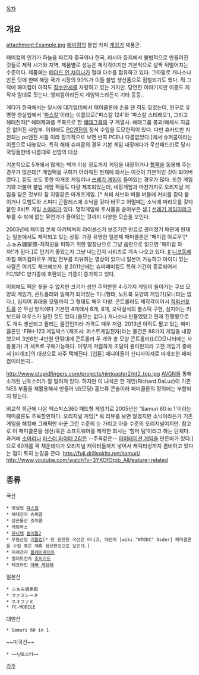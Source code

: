[[목차]]

== 개요 ==
attachment:Example.jpg
[[패미컴]]의 불법 카피 [[게임기]] 제품군.

패미컴의 인기가 하늘을 찌르자 중국이나 한국, 러시아 등지에서 불법적으로 만들어진 것들로 제작 시기와 지역, 제품별로 성능은 제각각이지만 기본적으로 살짝 뒤떨어지는 수준이다. 제품에는 [[메이드 인 차이나]]가 절대 다수를 점유하고 있다. 그아말로 개나소나 만든 탓에 한때 해당 국가 시장의 90%가 이들 불법 생산품으로 점철되기도 했다. 뭐 그덕에 패미컴이 아직도 [[장수만세]]를 자랑하고 있는 거지만. 당연한 이야기지만 이름도 제작자 맘대로 짓는다. 영재컴이라든지 게임박스라든지 기타 등등..      

게다가 한국에서는 당시에 대기업(!)에서 패미클론에 손을 댄 적도 있었는데, 완구로 유명한 영실업에서 '[[파스칼]]'이라는 이름으로('파스칼 124'와 '파스칼 스테레오'), 그리고 해태전자[* 해태제과를 주축으로 한 [[해태]]그룹의 구 계열사. 해태그룹 붕괴/해체시 지금은 없어진 사업부. 이외에도 [[PC엔진]]의 정식 수입을 도모한적이 있다. 다만 휴카드만 지원되는 pc엔진 셔틀 이라 장기적으로 보면 반쪽 PCE나 다름없었다.]에서 슈퍼콤이라는 이름으로 내놓았다. 특히 해태 슈퍼콤의 경우 기본 게임 내장에다가 무선패드(!)로 당시 국딩들한테 나름대로 선망의 대상.

기본적으로 5개에서 많게는 백개 이상 정도까지 게임을 내장하거나 [[합팩]]을 동봉해 주는 경우가 많은데[* 게임팩을 구하기 어려워진 현재에 와서는 이것이 기본적인 것이 되어버렸다.], 듣도 보도 못한 마개조 게임이나 [[쓰레기 게임]]이 들어있는 경우가 많다. 또한 게임기와 더불어 불법 게임 팩들도 다량 제조되었는데, 내장게임과 마찬가지로 오리지날 게임을 담은 것부터 참 지랄같은 마개조게임..[* 처비 처브와 버블 버블에 커비를 같다 붙이거나 모험도와 스피디 곤잘레스에 소닉을 갖다 바꾸고 어떨때는 소닉에 마리오를 갖다붙인 8비트 게임 [[소마리]]가 있다. 명작게임에 토사물을 쏟아부은 셈.] [[쓰레기 게임]]이라고 부를 수 밖에 없는 무언가가 들어있는 것까지 다양한 모습을 보인다.

2003년에 패미컴 본체 아키텍쳐의 라이센스가 보호기간 만료로 끊어졌기 때문에 현재는 일본에서도 제작되고 있는 상황. 가장 유명한 일본제 패미클론은 '패미컴 야로우'[* ふぁみ魂家郎-저작권을 피하기 위한 말장난으로 그냥 음만으로 읽으면 '패미컴 하자!'가 된다.]로 인기기 좋았는지 그냥 내는건지 시리즈로 계속 나오고 있다. [http://beatnaut.blog.me/70097622118 #] [[니코동]]에 마침 패미컴야로우 게임 전부를 리뷰하는 영상이 있으니 일본어 가능하고 아이디 있는 사람은 여기도 체크해보자. [http://www.nicovideo.jp/mylist/16977644 #]
2011년에는 슈퍼패미컴도 특허 기간이 종료되어서 FC/SFC 양기종에 호환되는 기종이 증가하고 있다.

이외에도 팩은 꽂을 수 없지만 크기가 성인 주먹만한 4-5가지 게임이 돌아가는 큐브 모양의 게임기, 콘트롤러와 일체가 되어있는 미니형태, 노트북 모양의 게임기(모니터는 없다.), 심지어 휴대용 모델까지 그 형태도 매우 다양. 콘트롤러도 제각각이어서 [[적외선]]포트를 쓴 무선 방식에다 기본인 4개에서 6개, 8개, 오락실식의 볼스틱 구현, 심지어는 키보드와 마우스가 달린 것도 있다.(쓸모는 없다.) 개나소나 만들었었고 현재 진행형으로도 계속 생산되고 팔리는 물건인지라 가격도 매우 저렴. 2013년 아직도 팔고 있는 패미클론인 'FBH-123 게임박스'(제조사: 퍼스트게임전자)라는 물건은 88가지 게임을 내장했으며 3만6천-4만원 안팎대에 콘트롤러 두 개와 총 모양 콘트롤러(LCD모니터에는 사용불가) 가 세트로 구매가능하다. 이렇게 저렴하게 조달이 용이한지라 고전 게임기 중에서 [마개조]의 대상으로 자주 택해진다. [칩튠] 매니아들이 신디사이져로 마개조한 패미컴이라든지..

http://www.stupidfingers.com/projects/nintoaster2/nt2_top.jpg
[[AVGN]]을 통해 소개된 닌토스터가 잘 알려져 있다. 하지만 이 녀석은 한 개인(Richard DaLuz)이 기존 NES 부품을 재활용해서 만들어 낸(모딩) 홈브류 콘솔이라 패미클론의 정의에는 부합되지 않는다.

비교적 최근에 나온 엑스박스360 패드형 게임기로 2005년산 'Samuri 60 in 1'이라는 패미클론도 주목할만하다. 오리지널 게임[* 뭐 리뷰를 보면 알겠지만 소닉이라든가 기존 게임을 해킹해 그래픽만 바꾼 그런 수준의 눈 가리고 아웅 수준의 오리지널이지만. 참고로 이 패미클론을 생산/혹은 소프트웨어를 제작한 회사는 '험머 팀'이라고 하는 단체다. 과거에 [[소마리]]나 [[마스터 파이터 2]]같은 --주옥같은-- [[이미테이션 게임]]을 만든바가 있다.]으로 60개를 꽉 채운데다가 오리지널 캐릭터들까지 넣어서 캐릭터성까지 겸비하고 있다는 점이 특히 눈길을 끈다.
http://fuji.drillspirits.net/samuri/ 
http://www.youtube.com/watch?v=3YKOfOtpb_A&feature=related

== 종류 ==

국산
 * 영실업 [[파스칼]]
 * 해태전자 슈퍼콤
 * 삼근물산 조이콤
 * 게임박스
 * [[유니텍]] [[놀이틀2]]
 * 우림산업 [[리틀컴]][* 단 완전한 국산은 아니고, 대만의 [wiki:"NTDEC" Asder] 패미클론을 수입 혹은 제휴 생산한것으로 보인다.]
 * 미래전자 [[플레이메이트]]
 * 엘리트전자 [[조이키드]]
 * 테크라인 [[아빠어디가|아빠 게임해]]

일본산
 * ふぁみ魂家郎
 * ファミレータ
 * ネオファミ
 * FC-MOBILE

대만산 
 * Samuri 60 in 1

~~미국산~~
 * ~~닌토스터~~

[[각주]]
